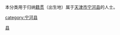 {{Catnav|頁面分類|各種主題的頁面分類|依中国各省来作的分类|各地中国人|天津人}}
{{Catnav|頁面分類|人物|各國人物|中国人|各地中国人|天津人}}

本分类用于归纳[[籍贯|籍贯]]（出生地）属于[[天津市|天津市]][[宁河县|宁河县]]的人士。

[[Category:天津人|县]]
[[category:宁河县|category:宁河县]]